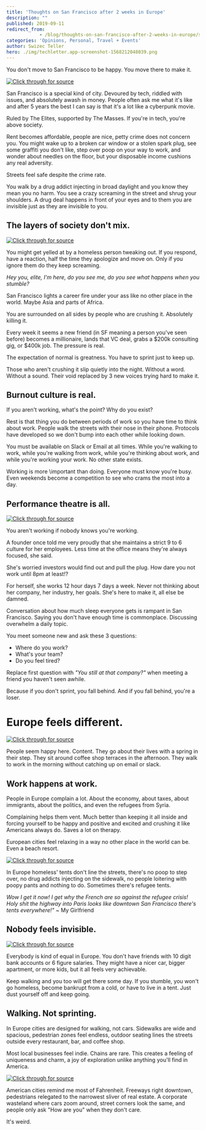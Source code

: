 ```yaml
---
title: 'Thoughts on San Francisco after 2 weeks in Europe'
description: ""
published: 2019-09-11
redirect_from: 
            - /blog/thoughts-on-san-francisco-after-2-weeks-in-europe/swizec/9191
categories: 'Opinions, Personal, Travel + Events'
author: Swizec Teller
hero: ./img/techletter.app-screenshot-1568212048039.png
---
```

You don't move to San Francisco to be happy. You move there to make it.







[![Click through for source](./img/techletter.app-screenshot-1568212048039.png)](https://www.youtube.com/watch?v=Tghs2QNYZ7o)





San Francisco is a special kind of city. Devoured by tech, riddled with issues, and absolutely awash in money. People often ask me what it's like and after 5 years the best I can say is that it's a lot like a cyberpunk movie.



Ruled by The Elites, supported by The Masses. If you're in tech, you're above society.



Rent becomes affordable, people are nice, petty crime does not concern you. You might wake up to a broken car window or a stolen spark plug, see some graffiti you don't like, step over poop on your way to work, and wonder about needles on the floor, but your disposable income cushions any real adversity.



Streets feel safe despite the crime rate.



You walk by a drug addict injecting in broad daylight and you know they mean you no harm. You see a crazy screaming in the street and shrug your shoulders. A drug deal happens in front of your eyes and to them you are invisible just as they are invisible to you.



## The layers of society don't mix.





[![Click through for source](./img/techletter.app-screenshot-1568212045865.png)](https://twitter.com/Swizec/status/1170241181680328706)





You might get yelled at by a homeless person tweaking out. If you respond, have a reaction, half the time they apologize and move on. Only if you ignore them do they keep screaming.



_Hey you, elite, I'm here, do you see me, do you see what happens when you stumble?_



San Francisco lights a career fire under your ass like no other place in the world. Maybe Asia and parts of Africa.



You are surrounded on all sides by people who are crushing it. Absolutely killing it.



Every week it seems a new friend (in SF meaning a person you've seen before) becomes a millionaire, lands that VC deal, grabs a $200k consulting gig, or $400k job. The pressure is real.



The expectation of normal is greatness. You have to sprint just to keep up.



Those who aren't crushing it slip quietly into the night. Without a word. Without a sound. Their void replaced by 3 new voices trying hard to make it.



## Burnout culture is real.



If you aren't working, what's the point? Why do you exist?



Rest is that thing you do between periods of work so you have time to think about work. People walk the streets with their nose in their phone. Protocols have developed so we don't bump into each other while looking down.



You must be available on Slack or Email at all times. While you're walking to work, while you're walking from work, while you're thinking about work, and while you're working your work. No other state exists.



Working is more \\important than doing. Everyone must know you're busy. Even weekends become a competition to see who crams the most into a day.



## Performance theatre is all.





[![Click through for source](./img/techletter.app-screenshot-1568212045334.png)](https://www.instagram.com/p/B1wdAHolNLE/)





You aren't working if nobody knows you're working.



A founder once told me very proudly that she maintains a strict 9 to 6 culture for her employees. Less time at the office means they're always focused, she said.



She's worried investors would find out and pull the plug. How dare you not work until 8pm at least!?



For herself, she works 12 hour days 7 days a week. Never not thinking about her company, her industry, her goals. She's here to make it, all else be damned.



Conversation about how much sleep everyone gets is rampant in San Francisco. Saying you don't have enough time is commonplace. Discussing overwhelm a daily topic.



You meet someone new and ask these 3 questions:



- Where do you work?
- What's your team?
- Do you feel tired?



Replace first question with _"You still at that company?"_ when meeting a friend you haven't seen awhile.



Because if you don't sprint, you fall behind. And if you fall behind, you're a loser.



# Europe feels different.





[![Click through for source](./img/techletter.app-screenshot-1568212055228.png)](https://twitter.com/Swizec/status/1167004570091847680)





People seem happy here. Content. They go about their lives with a spring in their step. They sit around coffee shop terraces in the afternoon. They walk to work in the morning without catching up on email or slack.



## Work happens at work.



People in Europe complain a lot. About the economy, about taxes, about immigrants, about the politics, and even the refugees from Syria.



Complaining helps them vent. Much better than keeping it all inside and forcing yourself to be happy and positive and excited and crushing it like Americans always do. Saves a lot on therapy.



European cities feel relaxing in a way no other place in the world can be. Even a beach resort.





[![Click through for source](./img/techletter.app-screenshot-1568212045085.png)](https://www.instagram.com/p/B18AuE2l9rJ/)





In Europe homeless' tents don't line the streets, there's no poop to step over, no drug addicts injecting on the sidewalk, no people loitering with poopy pants and nothing to do. Sometimes there's refugee tents.



_Wow I get it now! I get why the French are so against the refugee crisis! Holy shit the highway into Paris looks like downtown San Francisco there's tents everywhere!"_ ~ My Girlfriend



## Nobody feels invisible.





[![Click through for source](./img/techletter.app-screenshot-1568212045678.png)](https://twitter.com/Swizec/status/1169857748625809410)





Everybody is kind of equal in Europe. You don't have friends with 10 digit bank accounts or 6 figure salaries. They might have a nicer car, bigger apartment, or more kids, but it all feels very achievable.



Keep walking and you too will get there some day. If you stumble, you won't go homeless, become bankrupt from a cold, or have to live in a tent. Just dust yourself off and keep going.



## Walking. Not sprinting.



In Europe cities are designed for walking, not cars. Sidewalks are wide and spacious, pedestrian zones feel endless, outdoor seating lines the streets outside every restaurant, bar, and coffee shop.



Most local businesses feel indie. Chains are rare. This creates a feeling of uniqueness and charm, a joy of exploration unlike anything you'll find in America.





[![Click through for source](./img/techletter.app-screenshot-1568212045418.png)](https://www.instagram.com/p/B2Hgzy-FnbB/)





American cities remind me most of Fahrenheit. Freeways right downtown, pedestrians relegated to the narrowest sliver of real estate. A corporate wasteland where cars zoom around, street corners look the same, and people only ask "How are you" when they don't care.



It's weird.